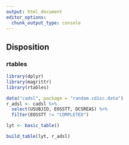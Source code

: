 ```yaml
---
output: html_document
editor_options: 
  chunk_output_type: console
---
```

## Disposition

### rtables

```r
library(dplyr)
library(magrittr)
library(rtables)

data("cadsl", package = "random.cdisc.data")
r_adsl <- cadsl %>%
  select(USUBJID, EOSSTT, DCSREAS) %>%
  filter(EOSSTT != "COMPLETED")

lyt <- basic_table()

build_table(lyt, r_adsl)

```
